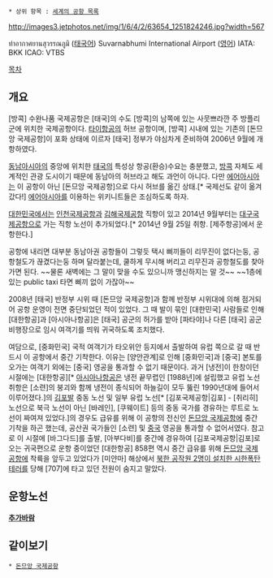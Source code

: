  * 상위 항목 : [[세계의 공항 목록]]

http://images3.jetphotos.net/img/1/6/4/2/63654_1251824246.jpg?width=567

ท่าอากาศยานสุวรรณภูมิ ([[태국어]])
Suvarnabhumi International Airport ([[영어]])
IATA: BKK
ICAO: VTBS

[[목차]]
== 개요 ==
[방콕] 수완나품 국제공항은 [태국]의 수도 [방콕]의 남쪽에 있는 사뭇쁘라깐 주 방플리 군에 위치한 국제공항이다. [[타이항공]]의 허브 공항이며, [방콕] 시내에 있는 기존의 [돈므앙 국제공항]이 포화 상태에 이르자 [태국] 정부가 야심차게 준비하여 2006년 9월에 개항하였다.

[[동남아시아]]의 중앙에 위치한 [[태국]]의 특성상 항공(환승)수요는 충분했고, [[방콕]] 자체도 세계적인 관광 도시이기 때문에 동남아의 허브라고 해도 과언이 아니다. 다만 [[에어아시아]]는 이 공항이 아닌 [돈므앙 국제공항]으로 다시 허브를 옮긴 상태.[* 국제선도 같이 옮겨 갔다!] [[에어아시아]]를 이용하는 위키니트들은 조심하도록 하자. 

[[대한민국]]에서는 [[인천국제공항]]과 [[김해국제공항]] 직항이 있고 2014년 9월부터는 [[대구국제공항]]으로 가는 직항 노선이 추가되었다.[* 2014년 9월 25일 취항. [제주항공]에서 운항한다.]

공항에 내리면 대부분 동남아권 공항들이 그렇듯 택시 삐끼들이 리무진이 없다는둥, 공항철도가 끊겼다는둥 하며 달라붙는데, 쿨하게 무시해 버리고 리무진과 공항철도를 찾아가면 된다. ~~물론 새벽에는 그 말이 맞을 수도 있으니까 맹신하지는 말 것~~ ~~1층에 있는 public taxi 타면 삐끼 없이 가잖아~~

2008년 [태국] 반정부 시위 때 [돈므앙 국제공항]과 함께 반정부 시위대에 의해 점거되어 공항 운영이 전면 중단되었던 적이 있었다. 그 때 발이 묶인 [대한민국] 사람들로 인해 [대한항공]과 [아시아나항공]은 [태국] 공군의 허가를 받아 [파타야]나 다른 [태국] 공군 비행장으로 임시 여객기를 띄워 귀국하도록 조치했다.

여담으로, [중화민국] 국적 여객기가 타오위안 등지에서 출발하여 유럽 쪽으로 갈 때 반드시 이 공항에서 중간 기착한다. 이유는 [양안관계]로 인해 [중화민국]과 [중국] 본토를 오가는 여객기 외에는 [중국] 영공을 통과할 수 없기 때문이다. 과거 [냉전]이 한창이던 시절에는 [대한항공][* [[아시아나항공]]은 냉전 끝무렵인 [1988년]에 설립했고 유럽 노선 취항은 [소련]의 붕괴와 함께 냉전이 종식되어 하늘길이 모두 뚫린 1990년대에 들어서 이루어졌다.]의 [[김포국제공항|김포]]발 중동 노선 및 일부 유럽 노선[* [김포국제공항|김포] - [취리히] 노선으로 북극 노선이 아닌 [바레인], [쿠웨이트] 등의 중동 국가를 경유하는 루트로 노선이 짜여져 있었다.]의 경우도 급유를 위해 이 공항의 전신인 [[돈므앙 국제공항]]에 중간 기착을 하곤 했는데, 공산권 국가들인 [소련] 및 [[중국]] 영공을 통과할 수 없어서였다. 참고로 이 시절에 [바그다드]를 출발, [아부다비]를 중간에 경유하여 [김포국제공항|김포]로 오는 귀국편으로 운항 중이었던 [대한항공] 858편 역시 중간 급유를 위해 [[돈므앙 국제공항]]에 착륙을 앞두고 있었다가 [미얀마] 해상에서 [[대한항공 858편 폭파 사건|북한 공작원 2명이 설치한 시한폭탄 테러]]를 당해 [707]에 타고 있던 전원이 숨지고 말았다.

== 운항노선 ==
'''[[추가바람]]'''

== 같이보기 ==
 * [[돈므앙 국제공항]]
